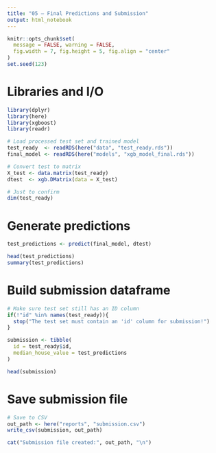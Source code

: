 ```yaml
---
title: "05 – Final Predictions and Submission"
output: html_notebook
---
```


```r
knitr::opts_chunk$set(
  message = FALSE, warning = FALSE,
  fig.width = 7, fig.height = 5, fig.align = "center"
)
set.seed(123)
```

# Libraries and I/O

```r
library(dplyr)
library(here)
library(xgboost)
library(readr)
```

```r
# Load processed test set and trained model
test_ready  <- readRDS(here("data", "test_ready.rds"))
final_model <- readRDS(here("models", "xgb_model_final.rds"))

# Convert test to matrix
X_test <- data.matrix(test_ready)
dtest  <- xgb.DMatrix(data = X_test)

# Just to confirm
dim(test_ready)
```

# Generate predictions

```r
test_predictions <- predict(final_model, dtest)

head(test_predictions)
summary(test_predictions)
```

# Build submission dataframe

```r
# Make sure test set still has an ID column
if(!"id" %in% names(test_ready)){
  stop("The test set must contain an 'id' column for submission!")
}

submission <- tibble(
  id = test_ready$id,
  median_house_value = test_predictions
)

head(submission)
```

# Save submission file

```r
# Save to CSV
out_path <- here("reports", "submission.csv")
write_csv(submission, out_path)

cat("Submission file created:", out_path, "\n")
```

